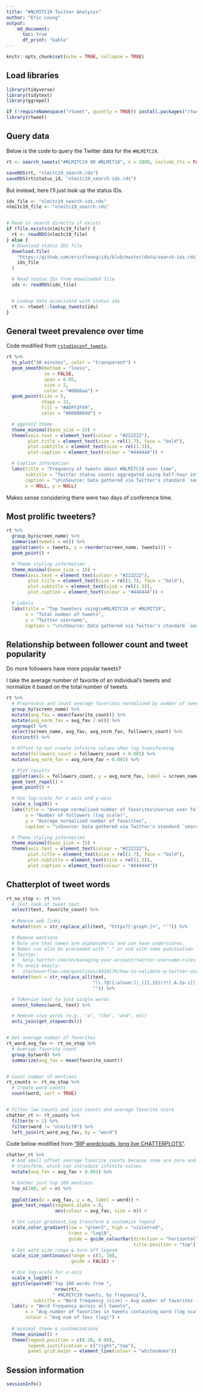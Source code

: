 ```yaml
---
title: "#NLMITC19 Twitter Analysis"
author: "Eric Leung"
output:
    md_document:
      toc: true
      df_print: "kable"
---
```


```r
knitr::opts_chunk$set(echo = TRUE, collapse = TRUE)
```

## Load libraries

```r
library(tidyverse)
library(tidytext)
library(ggrepel)

if (!requireNamespace("rtweet", quietly = TRUE)) install.packages("rtweet")
library(rtweet)
```


## Query data

Below is the code to query the Twitter data for the `#NLMITC19`.

```r
rt <- search_tweets("#NLMITC19 OR #NLMIT19", n = 1800, include_rts = FALSE)

saveRDS(rt, "nlmitc19_search.rds")
saveRDS(rt$status_id, "nlmitc19_search-ids.rds")
```

But instead, here I'll just look up the status IDs.

```r
ids_file <- "nlmitc19_search-ids.rds"
nlmitc19_file <- "nlmitc19_search.rds"


# Read in search directly if exists
if (file.exists(nlmitc19_file)) {
  rt <- readRDS(nlmitc19_file)
} else {
  # Download status IDs file
  download.file(
    "https://github.com/erictleung/ids/blob/master/data/search-ids.rds?raw=true",
    ids_file
  )

  # Read status IDs from downloaded file
  ids <- readRDS(ids_file)


  # Lookup data associated with status ids
  rt <- rtweet::lookup_tweets(ids)
}
```



## General tweet prevalence over time

Code modified from [`rstudioconf_tweets`][mk].

[mk]: https://github.com/mkearney/rstudioconf_tweets

```r
rt %>%
  ts_plot("30 minutes", color = "transparent") +
  geom_smooth(method = "loess",
              se = FALSE,
              span = 0.05,
              size = 2,
              color = "#0066aa") +
  geom_point(size = 5,
             shape = 21,
             fill = "#ADFF2F99",
             color = "#000000dd") +

  # ggplot2 theme 
  theme_minimal(base_size = 15) +
  theme(axis.text = element_text(colour = "#222222"),
        plot.title = element_text(size = rel(1.7), face = "bold"),
        plot.subtitle = element_text(size = rel(1.3)),
        plot.caption = element_text(colour = "#444444")) +

  # Caption information
  labs(title = "Frequency of tweets about #NLMITC19 over time",
       subtitle = "Twitter status counts aggregated using half-hour intervals",
       caption = "\n\nSource: Data gathered via Twitter's standard `search/tweets` API using rtweet",
       x = NULL, y = NULL)
```

Makes sense considering there were two days of conference time.


## Most prolific tweeters?

```r
rt %>%
  group_by(screen_name) %>%
  summarise(tweets = n()) %>%
  ggplot(aes(x = tweets, y = reorder(screen_name, tweets))) +
  geom_point() +

  # Theme styling information
  theme_minimal(base_size = 15) +
  theme(axis.text = element_text(colour = "#222222"),
        plot.title = element_text(size = rel(1.7), face = "bold"),
        plot.subtitle = element_text(size = rel(1.3)),
        plot.caption = element_text(colour = "#444444")) +

  # Labels
  labs(title = "Top tweeters using\n#NLMITC19 or #NLMIT19",
       x = "Total number of tweets",
       y = "Twitter username",
       caption = "\n\nSource: Data gathered via Twitter's standard `search/tweets` API using rtweet")
```


## Relationship between follower count and tweet popularity

Do more followers have more popular tweets?

I take the average number of favorite of an individual's tweets and normalize it
based on the total number of tweets.

```r
rt %>%
  # Preprocess and count average favorites normalized by number of tweets
  group_by(screen_name) %>%
  mutate(avg_fav = mean(favorite_count)) %>%
  mutate(avg_norm_fav = avg_fav / n()) %>%
  ungroup() %>%
  select(screen_name, avg_fav, avg_norm_fav, followers_count) %>%
  distinct() %>%

  # Offset to not create infinite values when log transforming
  mutate(followers_count = followers_count + 0.001) %>%
  mutate(avg_norm_fav = avg_norm_fav + 0.001) %>%

  # Plot results
  ggplot(aes(x = followers_count, y = avg_norm_fav, label = screen_name)) +
  geom_text_repel() +
  geom_point() +

  # Use log-scale for x-axis and y-axis
  scale_x_log10() +
  labs(title = "Average normalized number of favorites\nversus user follower count",
       x = "Number of followers (log scale)",
       y = "Average normalized number of favorites",
       caption = "\nSource: Data gathered via Twitter's standard `search/tweets` API using rtweet") +

  # Theme styling information
  theme_minimal(base_size = 15) +
  theme(axis.text = element_text(colour = "#222222"),
        plot.title = element_text(size = rel(1.7), face = "bold"),
        plot.subtitle = element_text(size = rel(1.3)),
        plot.caption = element_text(colour = "#444444"))
```


## Chatterplot of tweet words

```r
rt_no_stop <- rt %>%
  # Just look at tweet text
  select(text, favorite_count) %>%
  
  # Remove web links
  mutate(text = str_replace_all(text, "https?[:graph:]+", "'")) %>%

  # Remove mentions
  # Rule are that names are alphanumeric and can have underscores.
  # Names can also be preceeded with "." or end with some punctuation
  # Twitter:
  #   help.twitter.com/en/managing-your-account/twitter-username-rules
  # To avoid emails:
  #   stackoverflow.com/questions/4424179/how-to-validate-a-twitter-username-using-regex#comment21201837_4424288
  mutate(text = str_replace_all(text,
                                "\\.?@([:alnum:]|_){1,15}(?![.A-Za-z])[:graph:]?",
                                "")) %>%

  # Tokenize text to just single words
  unnest_tokens(word, text) %>%

  # Remove stop words (e.g., "a", "the", "and", etc)
  anti_join(get_stopwords())


# Get average number of favorites
rt_word_avg_fav <- rt_no_stop %>%
  # Average favorite count
  group_by(word) %>%
  summarize(avg_fav = mean(favorite_count))


# Count number of mentions
rt_counts <- rt_no_stop %>%
  # Create word counts
  count(word, sort = TRUE)


# Filter low counts and join counts and average favorite score
chatter_rt <- rt_counts %>%
  filter(n > 1) %>%
  filter(word != "nlmitc19") %>%
  left_join(rt_word_avg_fav, by = "word")
```

Code below modified from ["RIP wordclouds, long live CHATTERPLOTS"][wordcloud].

[wordcloud]: https://towardsdatascience.com/rip-wordclouds-long-live-chatterplots-e76a76896098

```r
chatter_rt %>%
  # Add small offset average favorite counts because some are zero and we log
  # transform, which can introduce infinite values
  mutate(avg_fav = avg_fav + 0.001) %>%

  # Gather just top 100 mentions
  top_n(100, wt = n) %>%
  
  ggplot(aes(x = avg_fav, y = n, label = word)) +
  geom_text_repel(segment.alpha = 0,
                  aes(colour = avg_fav, size = n)) +

  # Set color gradient,log transform & customize legend
  scale_color_gradient(low = "green3", high = "violetred", 
                       trans = "log10",
                       guide = guide_colourbar(direction = "horizontal",
                                               title.position = "top")) +
  # Set word size range & turn off legend
  scale_size_continuous(range = c(3, 10),
                        guide = FALSE) +

  # Use log-scale for x-axis
  scale_x_log10() +
  ggtitle(paste0("Top 100 words from ",
                  nrow(rt),
                 " #NLMITC19 tweets, by frequency"),
          subtitle = "Word frequency (size) ~ Avg number of favorites (color)") + 
  labs(y = "Word frequency across all tweets",
       x = "Avg number of favorites in tweets containing word (log scale)",
       colour = "Avg num of favs (log)") +
  
  # minimal theme & customizations
  theme_minimal() +
  theme(legend.position = c(0.20, 0.99),
        legend.justification = c("right","top"),
        panel.grid.major = element_line(colour = "whitesmoke"))
```


## Session information

```r
sessionInfo()
```

